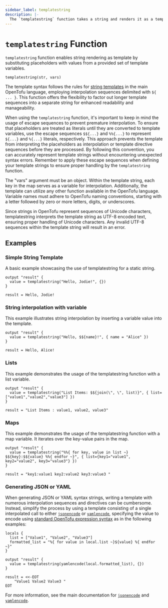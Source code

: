 ```yaml
---
sidebar_label: templatestring
description: |-
  The `templatestring` function takes a string and renders it as a template using a supplied set of template variables.
---
```


# `templatestring` Function

`templatestring` function enables string rendering as template by substituting placeholders with values from a provided set of template variables.

```hcl
templatestring(str, vars)
```

The template syntax follows the rules for [string templates](../../language/expressions/strings.mdx#string-templates) in the main OpenTofu language, employing interpolation sequences delimited with `${ ... }`. This function offers the flexibility to factor out longer template sequences into a separate string for enhanced readability and manageability.

When using the `templatestring` function, it's important to keep in mind the usage of escape sequences to prevent premature interpolation. To ensure that placeholders are treated as literals until they are converted to template variables, use the escape sequences `$${...}` and `%%{...}` to represent `${...}` and `%{...}` literals, respectively. This approach prevents the template from interpreting the placeholders as interpolation or template directive sequences before they are processed. By following this convention, you can accurately represent template strings without encountering unexpected syntax errors. Remember to apply these escape sequences when defining your template strings to ensure proper handling by the `templatestring` function.

The "vars" argument must be an object. Within the template string, each key in the map serves as a variable for interpolation. Additionally, the template can utilize any other function available in the OpenTofu language. Variable names must adhere to OpenTofu naming conventions, starting with a letter followed by zero or more letters, digits, or underscores.

Since strings in OpenTofu represent sequences of Unicode characters, templatestring interprets the template string as UTF-8 encoded text, ensuring proper handling of Unicode characters. Any invalid UTF-8 sequences within the template string will result in an error.

## Examples

### Simple String Template

A basic example showcasing the use of templatestring for a static string.

```hcl
output "result" {
  value = templatestring("Hello, Jodie!", {})
}
```

```
result = Hello, Jodie!
```

### String interpolation with variable

This example illustrates string interpolation by inserting a variable value into the template.

```hcl
output "result" {
  value = templatestring("Hello, $${name}!", { name = "Alice" })
}
```

```
result = Hello, Alice!
```

### Lists

This example demonstrates the usage of the templatestring function with a list variable.

```hcl
output "result" {
  value = templatestring("List Items: $${join(\", \", list)}", { list=["value1","value2","value3"] })
}
```

```
result = "List Items : value1, value2, value3"
```

### Maps

This example demonstrates the usage of the templatestring function with a map variable. It iterates over the key-value pairs in the map.

```hcl
output "result" {
  value = templatestring("%%{ for key, value in list ~}  $${key}:$${value} %%{ endfor ~}", { list={key1="value1", key2="value2", key3="value3"} })
}
```

```
result = "key1:value1 key2:value2 key3:value3 "
```

### Generating JSON or YAML

When generating JSON or YAML syntax strings, writing a template with numerous interpolation sequences and directives can be cumbersome. Instead, simplify the process by using a template consisting of a single interpolated call to either [`jsonencode`](../../language/functions/jsonencode.mdx) or
[`yamlencode`](../../language/functions/yamlencode.mdx), specifying the value to encode using [standard OpenTofu expression syntax](../../language/expressions/index.mdx) as in the following examples:

```hcl
locals {
  list = ["Value1", "Value2", "Value3"]
  formatted_list = "%{ for value in local.list ~}${value} %{ endfor ~}"
}

output "result" {
  value = templatestring(yamlencode(local.formatted_list), {})
}
```

```
result = <<-EOT
    "Value1 Value2 Value3 "
EOT
```

For more information, see the main documentation for
[`jsonencode`](../../language/functions/jsonencode.mdx) and [`yamlencode`](../../language/functions/yamlencode.mdx).
